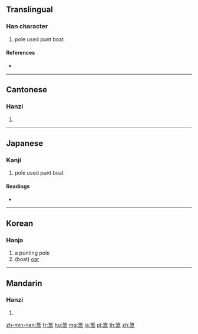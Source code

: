 {{character info/new}}
==Translingual==

===Han character===
{{Han char|rn=118|rad=竹|as=10|sn=16|four=88227|canj=HYRB}}

# pole used punt boat

====References====
* {{Han ref|kx=0893.440|dkj=26313|dj=1321.040|hdz=53004.020|uh=7BD9|ud=31705|bh=BF74|bd=49012}}

----

==Cantonese==

===Hanzi===
{{yue-hanzi|jyut=|y=gou1}}

# {{defn|lang=yue|sort=竹10}}

----

==Japanese==

===Kanji===
{{ja-kanji|grade=|rs=竹10}}

# pole used punt boat

====Readings====
* {{ja-readings|on=[[こう]] (kō)|kun=[[さお]] (sao)|nanori=}}

----

==Korean==

===Hanja===
{{ko-hanja|hangeul=고|eumhun=|rv=go|mr=ko|y=ko}}

# a punting pole
# (boat) [[oar]]

----

==Mandarin==

===Hanzi===
{{cmn-hanzi|pin=[[gāo]] ([[gao1]])|wg=kao<sup>1</sup>}}

# {{defn|lang=cmn|sort=竹10}}

[[zh-min-nan:篙]]
[[fr:篙]]
[[hu:篙]]
[[mg:篙]]
[[ja:篙]]
[[pl:篙]]
[[th:篙]]
[[zh:篙]]
